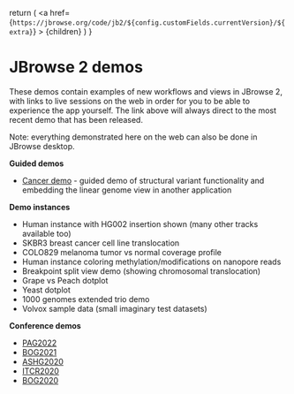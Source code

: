 
  return (
    <a
      href={`https://jbrowse.org/code/jb2/${config.customFields.currentVersion}/${extra}`}
    >
      {children}
    </a>
  )
}

# JBrowse 2 demos

These demos contain examples of new workflows and views in JBrowse 2, with links
to live sessions on the web in order for you to be able to experience the app yourself.
The link above will always direct to the most recent demo that has been released.

Note: everything demonstrated here on the web can also be done in JBrowse desktop.

**Guided demos**

- [Cancer demo](http://jbrowse.org/demos/cancer-demo-2020/) - guided demo of structural
  variant functionality and embedding the linear genome view in another application

**Demo instances**

- <Link extra="?config=test_data/config_demo.json&session=share-oTyYRpz9fN&password=fYAbt">
    Human instance with HG002 insertion shown (many other tracks available too)
  </Link>
- <Link extra="?config=test_data%2Fconfig_demo.json&session=share-pjaAq1hNxB&password=Z9teR">
    SKBR3 breast cancer cell line translocation
  </Link>
- <Link extra="?config=test_data%2Fconfig_demo.json&session=share-MZj3d18lzH&password=3X7bS">
    COLO829 melanoma tumor vs normal coverage profile
  </Link>
- <Link extra="?config=test_data%2Fconfig_demo.json&session=share-XyL52LPDoO&password=861E4">
    Human instance coloring methylation/modifications on nanopore reads
  </Link>
- <Link extra="?config=test_data/breakpoint/config.json">
    Breakpoint split view demo (showing chromosomal translocation)
  </Link>
- <Link extra="?config=test_data%2Fconfig_dotplot.json&session=share-zw51jIwuXb&password=i8WqY">
    Grape vs Peach dotplot
  </Link>
- <Link extra="?config=test_data/yeast_synteny/config.json">Yeast dotplot</Link>
- <Link extra="?config=%2Fgenomes%2FGRCh38%2F1000genomes%2Fconfig_1000genomes.json&session=share-SUK-mntGyB&password=eQF0F">
    1000 genomes extended trio demo
  </Link>
- <Link extra="?config=test_data%2Fvolvox%2Fconfig.json&session=share-JCsm46ATdn&password=ilHg5">
    Volvox sample data (small imaginary test datasets)
  </Link>

**Conference demos**

- [PAG2022](http://jbrowse.org/demos/pag2022/)
- [BOG2021](http://jbrowse.org/demos/bog2021/)
- [ASHG2020](http://jbrowse.org/demos/ashg2020/)
- [ITCR2020](http://jbrowse.org/demos/itcr2020/)
- [BOG2020](http://jbrowse.org/demos/bog2020/)
